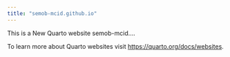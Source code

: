 ```yaml
---
title: "semob-mcid.github.io"
---
```


This is a New Quarto website semob-mcid....

To learn more about Quarto websites visit <https://quarto.org/docs/websites>.
